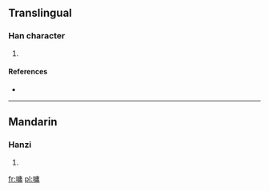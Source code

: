 ==Translingual==

===Han character===
{{Han char|rn=30|rad=口|as=11|sn=14|four=|canj=口戈中月 (RILB)}}

# {{defn|Han|sort=口11}}

====References====
* {{Han ref|kx=0204.400|dkj=04167|dj=0427.170|hdz=10678.110|uh=5603|ud=22019}}

----

==Mandarin==

===Hanzi===
{{cmn-hanzi|pin=[[chōng]] ([[chong1]])|wg=ch'ung<sup>1</sup>}}

# {{defn|Mandarin|sort=口11}}

[[fr:嘃]]
[[pl:嘃]]